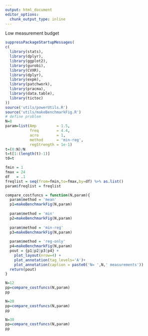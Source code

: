```yaml
---
output: html_document
editor_options: 
  chunk_output_type: inline
---
```


Low measurement budget
```r
suppressPackageStartupMessages(
c(
  library(stats),
  library(dplyr),
  library(ggplot2),
  library(gurobi),
  library(CVXR),
  library(dplyr),
  library(expm),
  library(patchwork),
  library(pracma),
  library(data.table),
  library(tictoc)
))
source('utils/powerUtils.R')
source('utils/makeBenchmarkFig.R')
# define problem
N=8
param=list(Amp         = 1.5,
           freq        = 4.4,
           acro        = 1,
           method      = 'min-reg',
           regStrength = 1e-1)
t=(0:N)/N
t=t[1:(length(t)-1)]
t0=t

fmin = 1 
fmax = 24
df   = .1 
freqlist = seq(from=fmin,to=fmax,by=df) %>% as.list()
param$freqlist = freqlist

compare_costfuncs = function(N,param){
  param$method = 'mean'
  p1=makeBenchmarkFig(N,param)
  
  param$method = 'min'
  p2=makeBenchmarkFig(N,param)
  
  param$method = 'min-reg'
  p3=makeBenchmarkFig(N,param)
  
  param$method = 'reg-only'
  p4=makeBenchmarkFig(N,param)
  pout = {p1|p2|p3|p4} +
    plot_layout(nrow=4) + 
    plot_annotation(tag_levels='A')+
    plot_annotation(caption = paste0('N= ',N,' measurements'))
  return(pout)
}
```

```r
N=12
pp=compare_costfuncs(N,param)
pp
```

```r
N=20
pp=compare_costfuncs(N,param)
pp
```

```r
N=30
pp=compare_costfuncs(N,param)
pp
```

```r

```